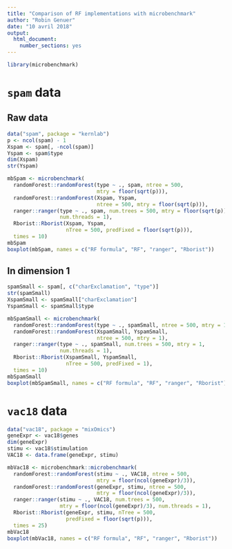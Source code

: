 ```yaml
---
title: "Comparison of RF implementations with microbenchmark"
author: "Robin Genuer"
date: "10 avril 2018"
output: 
  html_document: 
    number_sections: yes
---
```


```r
library(microbenchmark)
```

# `spam` data

## Raw data

```r
data("spam", package = "kernlab")
p <- ncol(spam) - 1
Xspam <- spam[, -ncol(spam)]
Yspam <- spam$type
dim(Xspam)
str(Yspam)
```

```r
mbSpam <- microbenchmark(
  randomForest::randomForest(type ~ ., spam, ntree = 500,
                             mtry = floor(sqrt(p))),
  randomForest::randomForest(Xspam, Yspam,
                             ntree = 500, mtry = floor(sqrt(p))),
  ranger::ranger(type ~ ., spam, num.trees = 500, mtry = floor(sqrt(p)),
                 num.threads = 1),
  Rborist::Rborist(Xspam, Yspam,
                   nTree = 500, predFixed = floor(sqrt(p))),
  times = 10)
mbSpam
boxplot(mbSpam, names = c("RF formula", "RF", "ranger", "Rborist"))
```

## In dimension 1

```r
spamSmall <- spam[, c("charExclamation", "type")]
str(spamSmall)
XspamSmall <- spamSmall["charExclamation"]
YspamSmall <- spamSmall$type
```

```r
mbSpamSmall <- microbenchmark(
  randomForest::randomForest(type ~ ., spamSmall, ntree = 500, mtry = 1),
  randomForest::randomForest(XspamSmall, YspamSmall,
                             ntree = 500, mtry = 1),
  ranger::ranger(type ~ ., spamSmall, num.trees = 500, mtry = 1,
                 num.threads = 1),
  Rborist::Rborist(XspamSmall, YspamSmall,
                   nTree = 500, predFixed = 1),
  times = 10)
mbSpamSmall
boxplot(mbSpamSmall, names = c("RF formula", "RF", "ranger", "Rborist"))
```

# `vac18` data

```r
data("vac18", package = "mixOmics")
geneExpr <- vac18$genes
dim(geneExpr)
stimu <- vac18$stimulation
VAC18 <- data.frame(geneExpr, stimu)
```

```r
mbVac18 <- microbenchmark::microbenchmark(
  randomForest::randomForest(stimu ~ ., VAC18, ntree = 500,
                             mtry = floor(ncol(geneExpr)/3)),
  randomForest::randomForest(geneExpr, stimu, ntree = 500,
                             mtry = floor(ncol(geneExpr)/3)),
  ranger::ranger(stimu ~ ., VAC18, num.trees = 500,
                 mtry = floor(ncol(geneExpr)/3), num.threads = 1),
  Rborist::Rborist(geneExpr, stimu, nTree = 500,
                   predFixed = floor(sqrt(p))),
  times = 25)
mbVac18
boxplot(mbVac18, names = c("RF formula", "RF", "ranger", "Rborist"))
```
